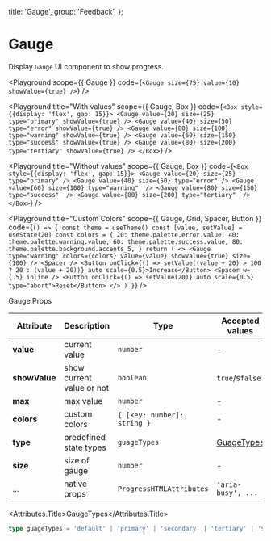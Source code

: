 
  title: 'Gauge',
  group: 'Feedback',
};

# Gauge

Display `Gauge` UI component to show progress.

<Playground
  scope={{ Gauge }}
  code={`
<Gauge size={75} value={10} showValue={true} />
`}
/>

<Playground
  title="With values"
  scope={{ Gauge, Box }}
  code={`
<Box style={{display: 'flex', gap: 15}}>
  <Gauge value={20} size={25} type="primary" showValue={true} />
  <Gauge value={40} size={50} type="error" showValue={true} />
  <Gauge value={80} size={100} type="warning" showValue={true} />
  <Gauge value={60} size={150} type="success" showValue={true} />
  <Gauge value={80} size={200} type="tertiary" showValue={true} />
</Box>
`}
/>

<Playground
  title="Without values"
  scope={{ Gauge, Box }}
  code={`
<Box style={{display: 'flex', gap: 15}}>
  <Gauge value={20} size={25} type="primary" />
  <Gauge value={40} size={50} type="error" />
  <Gauge value={60} size={100} type="warning"  />
  <Gauge value={80} size={150} type="success"  />
  <Gauge value={80} size={200} type="tertiary"  />
</Box>
`}
/>

<Playground
  title="Custom Colors"
  scope={{ Gauge, Grid, Spacer, Button }}
  code={`
() => {
  const theme = useTheme()
  const [value, setValue] = useState(20)
  const colors = {
    20: theme.palette.error.value,
    40: theme.palette.warning.value,
    60: theme.palette.success.value,
    80: theme.palette.background.accents_5,
  }
  return (
    <>
      <Gauge type="warning" colors={colors} value={value} showValue={true} size={100} />
      <Spacer />
      <Button onClick={() => setValue((value + 20) > 100 ? 20 : (value + 20))} auto scale={0.5}>Increase</Button>
      <Spacer w={.5} inline />
      <Button onClick={() => setValue(20)} auto scale={0.5} type="abort">Reset</Button>
    </>
  )
}
`}
/>

<Attributes edit="/app/components/gauge.mdx">
<Attributes.Title>Gauge.Props</Attributes.Title>

| Attribute     | Description               | Type                        | Accepted values           | Default   |
| ------------- | ------------------------- | --------------------------- | ------------------------- | --------- |
| **value**     | current value             | `number`                    | -                         | 0         |
| **showValue** | show current value or not | `boolean`                   | `true`/s`false`           | `false`   |
| **max**       | max value                 | `number`                    | -                         | 100       |
| **colors**    | custom colors             | `{ [key: number]: string }` | -                         | -         |
| **type**      | predefined state types    | `guageTypes`                | [GuageTypes](#guagetypes) | `default` |
| **size**      | size of gauge             | `number`                    | -                         | `50`      |
| ...           | native props              | `ProgressHTMLAttributes`    | `'aria-busy', ...`        | -         |

<Attributes.Title>GaugeTypes</Attributes.Title>

```ts
type guageTypes = 'default' | 'primary' | 'secondary' | 'tertiary' | 'success' | 'warning' | 'error';
```

</Attributes>
